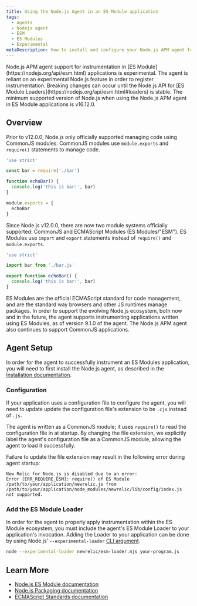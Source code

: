 ```yaml
---
title: Using the Node.js Agent in an ES Module application
tags:
  - Agents
  - Nodejs agent
  - ESM
  - ES Modules
  - Experimental
metaDescription: How to install and configure your Node.js APM agent for an application that uses ES Modules.
---
```


<Callout variant="caution">
  Node.js APM agent support for instrumentation in [ES Module](https://nodejs.org/api/esm.html) applications is experimental.
  The agent is reliant on an experimental Node.js feature in order to register instrumentation.
  Breaking changes can occur until the Node.js API for [ES Module Loaders](https://nodejs.org/api/esm.html#loaders) is stable.
</Callout>

<Callout variant="important">
  The minimum supported version of Node.js when using the Node.js APM agent in ES Module applications is v16.12.0.
</Callout>

## Overview
Prior to v12.0.0, Node.js only officially supported managing code using CommonJS modules.
CommonJS modules use `module.exports` and `require()` statements to manage code.
```js
'use strict'

const bar = require('./bar')

function echoBar() {
  console.log('this is bar:', bar)
}

module.exports = { 
  echoBar
}
```

Since Node.js v12.0.0, there are now two module systems officially supported: CommonJS and ECMAScript Modules (ES Modules/"ESM").
ES Modules use `import` and `export` statements instead of `require()` and `module.exports`.
```js
'use strict'

import bar from './bar.js'

export function echoBar() {
  console.log('this is bar:', bar)
}
```

ES Modules are the official ECMAScript standard for code management, and are the standard way browsers and other JS runtimes manage packages. In order to support
the evolving Node.js ecosystem, both now and in the future, the agent supports instrumenting applications written using ES Modules, as of version 9.1.0 of the agent.
The Node.js APM agent also continues to support CommonJS applications.

## Agent Setup

In order for the agent to successfully instrument an ES Modules application, you will need to first install the Node.js agent, as described in the [Installation documentation](/docs/apm/agents/nodejs-agent/installation-configuration/install-nodejs-agent).

### Configuration
If your application uses a configuration file to configure the agent, you will need to update update the configuration file's extension to be `.cjs` instead of `.js`.

The agent is written as a CommonJS module; it uses `require()` to read the configuration file in at startup.
By changing the file extension, we explicitly label the agent's configuration file as a CommonJS module, allowing the agent to load it successfully.

Failure to update the file extension may result in the following error during agent startup:
```
New Relic for Node.js is disabled due to an error:
Error [ERR_REQUIRE_ESM]: require() of ES Module /path/to/your/application/newrelic.js from /path/to/your/application/node_modules/newrelic/lib/config/index.js not supported.
```

### Add the ES Module Loader
In order for the agent to properly apply instrumentation within the ES Module ecosystem, you must include the agent's ES Module Loader to your application's invocation.
Adding the Loader to your application can be done by using Node.js' `--experimental-loader` [CLI argument](https://nodejs.org/api/cli.html#--experimental-loadermodule).
```sh
node --experimental-loader newrelic/esm-loader.mjs your-program.js
```

## Learn More
* [Node.js ES Module documentation](https://nodejs.org/api/esm.html#introduction)
* [Node.js Packaging documentation](https://nodejs.org/api/packages.html#introduction)
* [ECMAScript Standards documentation](https://tc39.es/ecma262/#sec-modules)